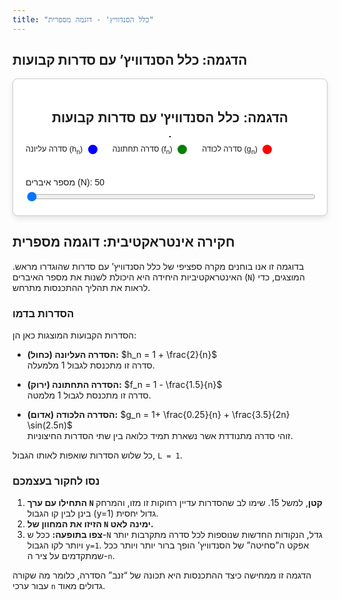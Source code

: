 ```yaml
---
title: "כלל הסנדוויץ' - דוגמה מספרית"
---
```


## הדגמה: כלל הסנדוויץ' עם סדרות קבועות

```{=html}
<style>
  #sequence-squeeze-demo-fixed {
    font-family: sans-serif;
    border: 1px solid #ccc;
    padding: 20px;
    border-radius: 8px;
    max-width: 700px;
    margin: auto;
    display: flex;
    flex-direction: column;
    align-items: center;
    background-color: white;
    box-shadow: 0 4px 8px rgba(0,0,0,0.1);
  }
  #sequenceCanvasFixed { border: 1px solid black; }
  .sequence-controls-fixed { width: 100%; margin-top: 15px; }
  .sequence-controls-fixed label { display: block; margin-bottom: 5px; margin-top: 10px; }
  .sequence-controls-fixed input[type="range"] { width: 100%; }
  .legend-fixed { width: 100%; padding: 10px 0; }
  .legend-item-fixed { display: inline-block; margin-right: 20px; font-size: 0.9em; }
  .legend-color-fixed { display: inline-block; width: 15px; height: 15px; border-radius: 50%; margin-left: 5px; vertical-align: middle; }
</style>

<div id="sequence-squeeze-demo-fixed">
  <h2>הדגמה: כלל הסנדוויץ' עם סדרות קבועות</h2>
  <canvas id="sequenceCanvasFixed" width="650" height="400"></canvas>
  
  <div class="legend-fixed">
      <div class="legend-item-fixed">סדרה עליונה (h<sub>n</sub>) <span class="legend-color-fixed" style="background-color: blue;"></span></div>
      <div class="legend-item-fixed">סדרה תחתונה (f<sub>n</sub>) <span class="legend-color-fixed" style="background-color: green;"></span></div>
      <div class="legend-item-fixed">סדרה לכודה (g<sub>n</sub>) <span class="legend-color-fixed" style="background-color: red;"></span></div>
  </div>

  <div class="sequence-controls-fixed">
    <!-- המחוונים של הפרמטרים הוסרו, נשארנו רק עם N -->
    <label for="n_slider_fixed">מספר איברים (N): <span id="n_value_fixed">50</span></label>
    <input type="range" id="n_slider_fixed" min="5" max="150" value="5" step="1">
  </div>
</div>

<script>
  // פרמטרים קבועים
  const L_fixed = 1;
  const C_h_fixed = 2;
  const C_f_fixed = 1.5;

  const canvas_fixed = document.getElementById('sequenceCanvasFixed');
  const ctx_fixed = canvas_fixed.getContext('2d');
  const slider_n_fixed = document.getElementById('n_slider_fixed');
  const value_n_fixed = document.getElementById('n_value_fixed');
  
  const originY_fixed = canvas_fixed.height / 2;
  const scaleY_fixed = 50; 
  const margin_fixed = 40; 

  function draw_fixed() {
    const N = parseInt(slider_n_fixed.value);
    value_n_fixed.textContent = N;
    
    const scaleX = (canvas_fixed.width - margin_fixed * 1.5) / N;
    
    ctx_fixed.clearRect(0, 0, canvas_fixed.width, canvas_fixed.height);
    drawAxes_fixed(N, scaleX);

    // הגדרת הסדרות עם מספרים קבועים
    const h_n = (n) => L_fixed + C_h_fixed / n;
    const f_n = (n) => L_fixed - C_f_fixed / n;
    const g_n = (n) => (h_n(n) + f_n(n)) / 2 + ((h_n(n) - f_n(n)) / 2) * Math.sin(n * 2.5);

    for (let i = 1; i <= N; i++) {
      drawPoint_fixed(i, h_n(i), 'blue', scaleX);
      drawPoint_fixed(i, f_n(i), 'green', scaleX);
      drawPoint_fixed(i, g_n(i), 'red', scaleX);
    }
  }

  function drawAxes_fixed(N, scaleX) {
    ctx_fixed.font = "12px Arial"; ctx_fixed.fillStyle = "black"; ctx_fixed.textAlign = "center";
    ctx_fixed.beginPath(); ctx_fixed.strokeStyle = 'black'; ctx_fixed.lineWidth = 1.5;
    ctx_fixed.moveTo(margin_fixed, originY_fixed); ctx_fixed.lineTo(canvas_fixed.width, originY_fixed);
    ctx_fixed.moveTo(margin_fixed, 0); ctx_fixed.lineTo(margin_fixed, canvas_fixed.height);
    ctx_fixed.stroke();
    ctx_fixed.textAlign = "right";
    for (let i = -2; i <= 4; i++) {
        if (i === 0) continue;
        const y = originY_fixed - i * (scaleY_fixed/2); // קנה מידה עדין יותר לציר Y
        ctx_fixed.beginPath(); ctx_fixed.moveTo(margin_fixed - 5, y); ctx_fixed.lineTo(margin_fixed + 5, y); ctx_fixed.stroke();
        ctx_fixed.fillText((i/2).toFixed(1), margin_fixed - 10, y + 4);
    }
    ctx_fixed.textAlign = "center";
    const tickStep = (N < 20) ? 2 : Math.max(5, Math.ceil(N / 10 / 5) * 5); //
    for (let n = tickStep; n <= N; n += tickStep) {
        const x = margin_fixed + n * scaleX;
        ctx_fixed.beginPath(); ctx_fixed.moveTo(x, originY_fixed - 5); ctx_fixed.lineTo(x, originY_fixed + 5); ctx_fixed.stroke();
        ctx_fixed.fillText(n, x, originY_fixed + 20);
    }
  }

  function drawPoint_fixed(n, value, color, scaleX) {
    const canvasX = margin_fixed + n * scaleX;
    const canvasY = originY_fixed - value * scaleY_fixed;
    ctx_fixed.beginPath(); ctx_fixed.arc(canvasX, canvasY, 3.5, 0, 2 * Math.PI);
    ctx_fixed.fillStyle = color;
    ctx_fixed.fill();
  }

  slider_n_fixed.addEventListener('input', draw_fixed);
  draw_fixed();
</script>
```

::: {.callout-note icon="lightbulb"}
## חקירה אינטראקטיבית: דוגמה מספרית

בדוגמה זו אנו בוחנים מקרה ספציפי של כלל הסנדוויץ' עם סדרות שהוגדרו מראש. האינטראקטיביות היחידה היא היכולת לשנות את מספר האיברים (`N`) המוצגים, כדי לראות את תהליך ההתכנסות מתרחש.

::: {.panel-tabset}

### הסדרות בדמו

הסדרות הקבועות המוצגות כאן הן:

*   **הסדרה העליונה (כחול):** $h_n = 1 + \frac{2}{n}$
    <br>סדרה זו מתכנסת לגבול 1 מלמעלה.

*   **הסדרה התחתונה (ירוק):** $f_n = 1 - \frac{1.5}{n}$
    <br>סדרה זו מתכנסת לגבול 1 מלמטה.

*   **הסדרה הלכודה (אדום):** $g_n = 1+ \frac{0.25}{n} + \frac{3.5}{2n} \sin(2.5n)$
    <br>זוהי סדרה מתנודדת אשר נשארת תמיד כלואה בין שתי הסדרות החיצוניות.

כל שלוש הסדרות שואפות לאותו הגבול, `L = 1`.

### נסו לחקור בעצמכם

1.  **התחילו עם ערך `N` קטן**, למשל 15. שימו לב שהסדרות עדיין רחוקות זו מזו, והמרחק בינן לבין קו הגבול (y=1) גדול יחסית.
2.  **הזיזו את המחוון של `N` ימינה לאט.**
3.  **צפו בתופעה:** ככל ש-`N` גדל, הנקודות החדשות שנוספות לכל סדרה מתקרבות יותר ויותר לקו הגבול `y=1`. אפקט ה"סחיטה" של הסנדוויץ' הופך ברור יותר ויותר ככל שמתקדמים על ציר ה-`n`.

הדגמה זו ממחישה כיצד ההתכנסות היא תכונה של "זנב" הסדרה, כלומר מה שקורה עבור ערכי `n` גדולים מאוד.

:::
:::